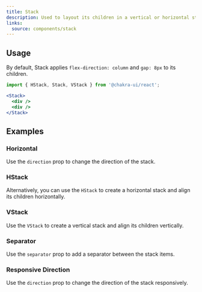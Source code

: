 ```yaml
---
title: Stack
description: Used to layout its children in a vertical or horizontal stack.
links:
  source: components/stack
---
```


<ExampleTabs name="stack-basic" />

## Usage

By default, Stack applies `flex-direction: column` and `gap: 8px` to its
children.

```jsx
import { HStack, Stack, VStack } from '@chakra-ui/react';
```

```jsx
<Stack>
  <div />
  <div />
</Stack>
```

## Examples

### Horizontal

Use the `direction` prop to change the direction of the stack.

<ExampleTabs name="stack-horizontal" />

### HStack

Alternatively, you can use the `HStack` to create a horizontal stack and align
its children horizontally.

<ExampleTabs name="stack-with-hstack" />

### VStack

Use the `VStack` to create a vertical stack and align its children vertically.

<ExampleTabs name="stack-with-vstack" />

### Separator

Use the `separator` prop to add a separator between the stack items.

<ExampleTabs name="stack-with-separator" />

### Responsive Direction

Use the `direction` prop to change the direction of the stack responsively.

<ExampleTabs name="stack-with-responsive-direction" />
